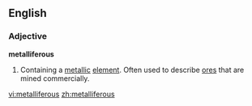==English==

===Adjective===
'''metalliferous'''

# Containing a [[metal]]lic [[element]]. Often used to describe [[ore]]s that are mined commercially.
#:''{{{2|Cassiterite is a metalliferous ore because it contains tin.}}}''

[[vi:metalliferous]]
[[zh:metalliferous]]